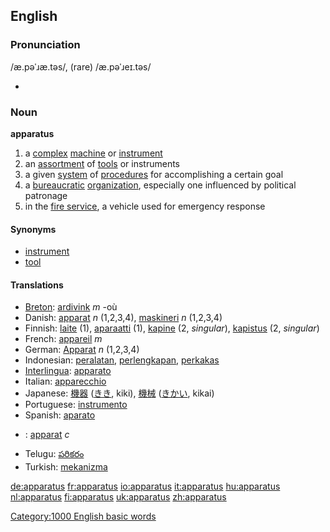 ==English==

===Pronunciation===
/æ.pəˈɹæ.təs/, (rare) /æ.pəˈɹeɪ.təs/
*{{audio|en-us-apparatus.ogg|Audio (US)}}


=== Noun ===
'''apparatus'''

# a [[complex]] [[machine]] or [[instrument]]
# an [[assortment]] of [[tool]]s or instruments
# a given [[system]] of [[procedure]]s for accomplishing a certain goal
# a [[bureaucratic]] [[organization]], especially one influenced by political patronage
# in the [[fire service]], a vehicle used for emergency response

==== Synonyms ====
*[[instrument]]
*[[tool]]

==== Translations ====
*[[Breton]]: [[ardivink]] ''m'' -où
*Danish: [[apparat]] ''n'' (1,2,3,4), [[maskineri]] ''n'' (1,2,3,4)
*Finnish: [[laite]] (1), [[aparaatti]] (1), [[kapine]] (2, ''singular''), [[kapistus]] (2, ''singular'')
*French: [[appareil]] ''m''
*German: [[Apparat]] ''n'' (1,2,3,4)
*Indonesian: [[alat|peralatan]], [[lengkap|perlengkapan]], [[perkakas]]
*[[Interlingua]]: [[apparato]] 
*Italian: [[apparecchio]] 
*Japanese: [[機器]] ([[きき]], kiki), [[機械]] ([[きかい]], kikai)
*Portuguese: [[instrumento]] 
*Spanish: [[aparato]]
*{{sv}}: [[apparat]] ''c''
*Telugu: [[పరికరం]]
*Turkish: [[mekanizma]] 
[[Category:1000 English basic words]]

[[de:apparatus]]
[[fr:apparatus]]
[[io:apparatus]]
[[it:apparatus]]
[[hu:apparatus]]
[[nl:apparatus]]
[[fi:apparatus]]
[[uk:apparatus]]
[[zh:apparatus]]